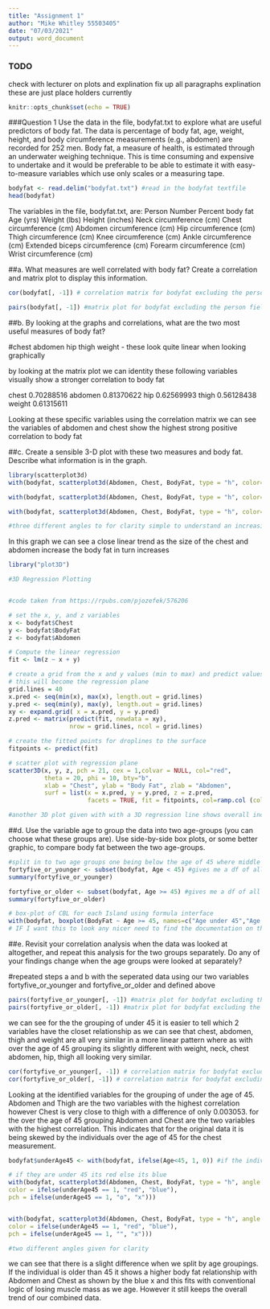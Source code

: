```yaml
---
title: "Assignment 1"
author: "Mike Whitley 55503405"
date: "07/03/2021"
output: word_document
---
```



### TODO
check with lecturer on plots and explination
fix up all paragraphs explination these are just place holders currently 





```r
knitr::opts_chunk$set(echo = TRUE)
```

###Question 1
Use the data in the file, bodyfat.txt to explore what are useful predictors of body fat. The data is
percentage of body fat, age, weight, height, and body circumference measurements (e.g., abdomen)
are recorded for 252 men. Body fat, a measure of health, is estimated through an underwater
weighing technique. This is time consuming and expensive to undertake and it would be preferable to
be able to estimate it with easy-to-measure variables which use only scales or a measuring tape.


```r
bodyfat <- read.delim("bodyfat.txt") #read in the bodyfat textfile
head(bodyfat)
```
The variables in the file, bodyfat.txt, are:
Person Number
Percent body fat
Age (yrs)
Weight (lbs)
Height (inches)
Neck circumference (cm)
Chest circumference (cm)
Abdomen circumference (cm)
Hip circumference (cm)
Thigh circumference (cm)
Knee circumference (cm)
Ankle circumference (cm)
Extended biceps circumference (cm)
Forearm circumference (cm)
Wrist circumference (cm)


##a. What measures are well correlated with body fat? Create a correlation and matrix plot to display this information.

```r
cor(bodyfat[, -1]) # correlation matrix for bodyfat excluding the person field 
```
```r
pairs(bodyfat[, -1]) #matrix plot for bodyfat excluding the person field 
```



##b. By looking at the graphs and correlations, what are the two most useful measures of body fat?

#chest abdomen hip thigh weight - these look quite linear when looking graphically 

by looking at the matrix plot we can identity these following variables visually show a stronger correlation to body fat

chest       0.70288516
abdomen     0.81370622
hip         0.62569993
thigh       0.56128438 
weight      0.61315611

Looking at these specific variables using the correlation matrix we can see the variables of abdomen 
and chest show the highest strong positive correlation to body fat

##c. Create a sensible 3-D plot with these two measures and body fat. Describe what information is in the graph.

```r
library(scatterplot3d)
with(bodyfat, scatterplot3d(Abdomen, Chest, BodyFat, type = "h", color="blue", angle = 250, pch = 21,xlab="Abdomen (cm)", ylab="Chest (Cm)",zlab = "Bodyfat (%)", col.grid = "red",main="Body Fat relationship to Chest and Abdomen")) # angle 1 

with(bodyfat, scatterplot3d(Abdomen, Chest, BodyFat, type = "h", color="blue", angle = 100, pch = 21,xlab="Abdomen (cm)", ylab="Chest (Cm)",zlab = "Bodyfat (%)",col.grid = "red",main="Body Fat relationship to Chest and Abdomen")) # angle 2 

with(bodyfat, scatterplot3d(Abdomen, Chest, BodyFat, type = "h", color="blue", angle = 50, pch = 21,xlab="Abdomen (cm)", ylab="Chest (Cm)",zlab = "Bodyfat (%)",col.grid = "red",main="Body Fat relationship to Chest and Abdomen")) # angle 3 

#three different angles to for clarity simple to understand an increasing trend for bodyfat % increase with relation to chest and abdomen size 

```
In this graph we can see a close linear trend as the size of the chest and abdomen increase the body fat in turn increases 


```r
library("plot3D")

#3D Regression Plotting


#code taken from https://rpubs.com/pjozefek/576206

# set the x, y, and z variables
x <- bodyfat$Chest
y <- bodyfat$BodyFat
z <- bodyfat$Abdomen

# Compute the linear regression 
fit <- lm(z ~ x + y)

# create a grid from the x and y values (min to max) and predict values for every point
# this will become the regression plane
grid.lines = 40
x.pred <- seq(min(x), max(x), length.out = grid.lines)
y.pred <- seq(min(y), max(y), length.out = grid.lines)
xy <- expand.grid( x = x.pred, y = y.pred)
z.pred <- matrix(predict(fit, newdata = xy), 
                 nrow = grid.lines, ncol = grid.lines)

# create the fitted points for droplines to the surface
fitpoints <- predict(fit)

# scatter plot with regression plane
scatter3D(x, y, z, pch = 21, cex = 1,colvar = NULL, col="red",
          theta = 20, phi = 10, bty="b",
          xlab = "Chest", ylab = "Body Fat", zlab = "Abdomen",  
          surf = list(x = x.pred, y = y.pred, z = z.pred,  
                      facets = TRUE, fit = fitpoints, col=ramp.col (col = c("dodgerblue3","blue"), n = 300, alpha=0.9), border="black"), main = "Body Fat")

#another 3D plot given with with a 3D regression line shows overall increase 
```
##d. Use the variable age to group the data into two age-groups (you can choose what these groups are). Use side-by-side box plots, or some better graphic, to compare body fat between the two age-groups. 

```r
#split in to two age groups one being below the age of 45 where middle age starts and the other middle age and higher this also gives around half to each split
fortyfive_or_younger <- subset(bodyfat, Age < 45) #gives me a df of all the ages 45 and lower for interest
summary(fortyfive_or_younger)
```
```r
fortyfive_or_older <- subset(bodyfat, Age >= 45) #gives me a df of all the ages 45 and over for interest
summary(fortyfive_or_older)
```
```r
# box-plot of CBL for each Island using formula interface
with(bodyfat, boxplot(BodyFat ~ Age >= 45, names=c("Age under 45","Age over 45" ),main="Middle Age bodyfat comparision",xlab="Individuals Age Group",ylab="BodyFat (%)"))
# IF I want this to look any nicer need to find the documentation on this with function? for box plot  to change labels 

```
##e. Revisit your correlation analysis when the data was looked at altogether, and repeat this analysis for the two groups separately. Do any of your findings change when the age groups were looked at separately?

#repeated steps a and b with the seperated data using our two variables fortyfive_or_younger and fortyfive_or_older and defined above

```r
pairs(fortyfive_or_younger[, -1]) #matrix plot for bodyfat excluding the person field for the grouping age of 45 or younger
pairs(fortyfive_or_older[, -1]) #matrix plot for bodyfat excluding the person field  for the grouping age of 45 or older
```
we can see for the the grouping of under 45 it is easier to tell which 2 variables have the closet relationship as we can see that chest, abdomen, thigh and weight are all very similar in a more linear pattern where as with over the age of 45 grouping its slightly different with weight, neck, chest abdomen, hip, thigh all looking very similar.

```r
cor(fortyfive_or_younger[, -1]) # correlation matrix for bodyfat excluding the person field for the grouping age of 45 or younger
cor(fortyfive_or_older[, -1]) # correlation matrix for bodyfat excluding the person field for the grouping age of 45 or older
```
Looking at the identified variables for the grouping of under the age of 45. Abdomen and Thigh are the two variables with the highest correlation however Chest is very close to thigh with a difference of only 0.003053. for the over the age of 45 grouping Abdomen and Chest are the two variables with the highest correlation. This indicates that for the original data it is being skewed by the individuals over the age of 45 for the chest measurement.

```r
bodyfat$underAge45 <- with(bodyfat, ifelse(Age<45, 1, 0)) #if the individual is in the group of under 45 assign a 1 else assign a 0
```

```r
# if they are under 45 its red else its blue 
with(bodyfat, scatterplot3d(Abdomen, Chest, BodyFat, type = "h", angle = 250,xlab="Abdomen (cm)", ylab="Chest (Cm)",zlab = "Bodyfat (%)", main="Body Fat relationship to Chest and Abdomen by Age", #plot 3
color = ifelse(underAge45 == 1, "red", "blue"),
pch = ifelse(underAge45 == 1, "o", "x")))


with(bodyfat, scatterplot3d(Abdomen, Chest, BodyFat, type = "h", angle = 60,xlab="Abdomen (cm)", ylab="Chest (Cm)",zlab = "Bodyfat (%)",main="Body Fat relationship to Chest and Abdomen by Age", #plot 3
color = ifelse(underAge45 == 1, "red", "blue"),
pch = ifelse(underAge45 == 1, "", "x")))

#two different angles given for clarity
```
we can see that there is a slight difference when we split by age groupings. If the individual is older than 45 it shows a higher body fat relationship with Abdomen and Chest as shown by the blue x and this fits with conventional logic of losing muscle mass as we age. However it still keeps the overall trend of our combined data. 







